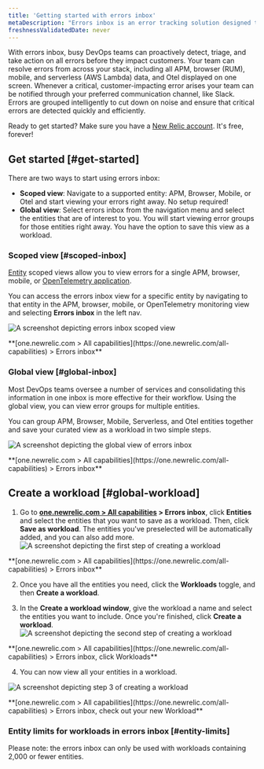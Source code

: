 ```yaml
---
title: 'Getting started with errors inbox'
metaDescription: "Errors inbox is an error tracking solution designed to give you the tools to proactively detect, triage, and resolve errors across your full application stack."
freshnessValidatedDate: never
---
```






With errors inbox, busy DevOps teams can proactively detect, triage, and take action on all errors before they impact customers. Your team can resolve errors from across your stack, including all APM, browser (RUM), mobile, and serverless (AWS Lambda) data, and Otel displayed on one screen. Whenever a critical, customer-impacting error arises your team can be notified through your preferred communication channel, like Slack. Errors are grouped intelligently to cut down on noise and ensure that critical errors are detected quickly and efficiently.

Ready to get started? Make sure you have a [New Relic account](https://newrelic.com/signup). It's free, forever!

## Get started [#get-started]

There are two ways to start using errors inbox: 

* <DoNotTranslate>**Scoped view**</DoNotTranslate>: Navigate to a supported entity: APM, Browser, Mobile, or Otel and start viewing your errors right away. No setup required! 
* <DoNotTranslate>**Global view**</DoNotTranslate>: Select errors inbox from the navigation menu and select the entities that are of interest to you. You will start viewing error groups for those entities right away. You have the option to save this view as a workload.

### Scoped view [#scoped-inbox]

[Entity](/docs/new-relic-solutions/new-relic-one/core-concepts/what-entity-new-relic) scoped views allow you to view errors for a single APM, browser, mobile, or
[OpenTelemetry application](/docs/more-integrations/open-source-telemetry-integrations/opentelemetry/opentelemetry-introduction/#benefits). 

You can access the errors inbox view for a specific entity by navigating to that entity in the APM, browser, mobile, or OpenTelemetry monitoring view and selecting <DoNotTranslate>**Errors inbox**</DoNotTranslate> in the left nav.

<img
  title="Scoped view "
  alt="A screenshot depicting errors inbox scoped view"
  src={errorsinboxScopedView}
/>

<figcaption><DoNotTranslate>**[one.newrelic.com > All capabilities](https://one.newrelic.com/all-capabilities) > Errors inbox**</DoNotTranslate> </figcaption>

### Global view [#global-inbox]

Most DevOps teams oversee a number of services and consolidating this information in one inbox is more effective for their workflow. Using the global view, you can view error groups for multiple entities.

You can group APM, Browser, Mobile, Serverless, and Otel entities together and save your curated view as a workload in two simple steps.

<img
  title="Global view"
  alt="A screenshot depicting the global view of errors inbox"
  src={errorsinboxGlobalView}
/>

<figcaption><DoNotTranslate>**[one.newrelic.com > All capabilities](https://one.newrelic.com/all-capabilities) > Errors inbox**</DoNotTranslate> </figcaption>

## Create a workload [#global-workload]
  
1. Go to <DoNotTranslate>**[one.newrelic.com > All capabilities](https://one.newrelic.com/all-capabilities) > Errors inbox**</DoNotTranslate>, click <DoNotTranslate>**Entities**</DoNotTranslate> and select the entities that you want to save as a workload. Then, click <DoNotTranslate>**Save as workload**</DoNotTranslate>. 
  The entities you've preselected will be automatically added, and you can also add more.
  <img
    title="Errors inbox for Entities"
    alt="A screenshot depicting the first step of creating a workload"
    src={errorsinboxCreateaWorkloadStep1}
  />

  <figcaption><DoNotTranslate>**[one.newrelic.com > All capabilities](https://one.newrelic.com/all-capabilities) > Errors inbox**</DoNotTranslate> </figcaption>

2. Once you have all the entities you need, click the <DoNotTranslate>**Workloads**</DoNotTranslate> toggle, and then <DoNotTranslate>**Create a workload**</DoNotTranslate>. 

3. In the <DoNotTranslate>**Create a workload window**</DoNotTranslate>, give the workload a name and select the entities you want to include. Once you're finished, click <DoNotTranslate>**Create a workload**</DoNotTranslate>.
  <img
    title="Errors inbox for Workloads"
    alt="A screenshot depicting the second step of creating a workload"
    src={errorsinboxCreateaWorkloadStep2}
  />

  <figcaption><DoNotTranslate>**[one.newrelic.com > All capabilities](https://one.newrelic.com/all-capabilities) > Errors inbox, click Workloads**</DoNotTranslate> </figcaption>

4. You can now view all your entities in a workload.

<img
  title="Your new workload"
  alt="A screenshot depicting step 3 of creating a workload"
  src={errorsinboxCreateaWorkloadStep3}
/>

<figcaption><DoNotTranslate>**[one.newrelic.com > All capabilities](https://one.newrelic.com/all-capabilities) > Errors inbox, check out your new Workload**</DoNotTranslate> </figcaption>

### Entity limits for workloads in errors inbox [#entity-limits] 

Please note: the errors inbox can only be used with workloads containing 2,000 or fewer entities. 

